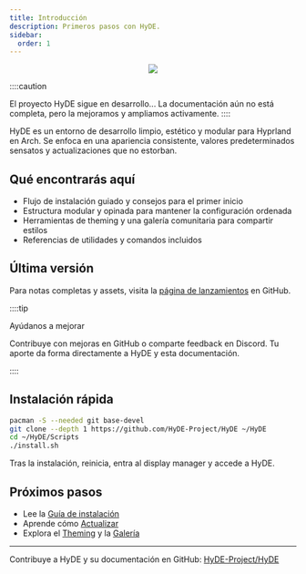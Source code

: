 ```yaml
---
title: Introducción
description: Primeros pasos con HyDE.
sidebar:
  order: 1
---
```



<div align="center"><img src="https://raw.githubusercontent.com/prasanthrangan/hyprdots/main/Source/assets/hyde_banner.png" /><br /></div>

::::caution

El proyecto HyDE sigue en desarrollo...
La documentación aún no está completa, pero la mejoramos y ampliamos activamente.
::::

HyDE es un entorno de desarrollo limpio, estético y modular para
Hyprland en Arch. Se enfoca en una apariencia consistente, valores
predeterminados sensatos y actualizaciones que no estorban.

## Qué encontrarás aquí

- Flujo de instalación guiado y consejos para el primer inicio
- Estructura modular y opinada para mantener la configuración ordenada
- Herramientas de theming y una galería comunitaria para compartir estilos
- Referencias de utilidades y comandos incluidos

## Última versión

<div className="latest-release">
  <LatestRelease
    repo="HyDE-Project/HyDE"
    versionLabel="Versión:"
    dateLabel="Fecha:"
  />
</div>

Para notas completas y assets, visita la <a
  href="https://github.com/HyDE-Project/HyDE/releases"
  className="underline"
  target="_blank"
  rel="noopener noreferrer">página de lanzamientos</a> en GitHub.

::::tip

Ayúdanos a mejorar

Contribuye con mejoras en GitHub o comparte feedback en Discord.
Tu aporte da forma directamente a HyDE y esta documentación.

::::

## Instalación rápida

```sh
pacman -S --needed git base-devel
git clone --depth 1 https://github.com/HyDE-Project/HyDE ~/HyDE
cd ~/HyDE/Scripts
./install.sh
```

Tras la instalación, reinicia, entra al display manager y accede a HyDE.

## Próximos pasos

- Lee la [Guía de instalación](/es/getting-started/installation)
- Aprende cómo [Actualizar](/es/getting-started/update)
- Explora el [Theming](/es/theming/making-themes) y la [Galería](/es/theming/gallery)

---

Contribuye a HyDE y su documentación en GitHub:
[HyDE-Project/HyDE](https://github.com/HyDE-Project/HyDE)
